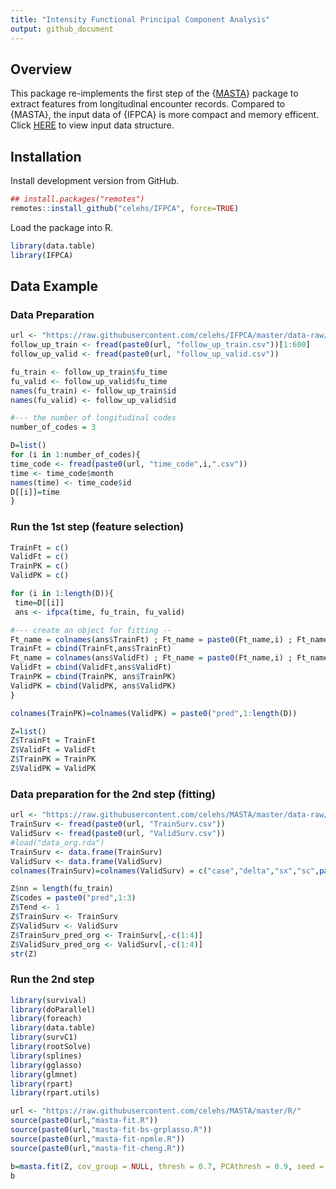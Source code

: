```yaml
---
title: "Intensity Functional Principal Component Analysis"
output: github_document
---
```


## Overview

This package re-implements the first step of the {[MASTA](https://celehs.github.io/MASTA/)} package to extract features from longitudinal encounter records. Compared to {MASTA}, the input data of {IFPCA} is more compact and memory efficent. Click [HERE](https://github.com/celehs/IFPCA/tree/master/data-raw) to view input data structure.

## Installation

Install development version from GitHub.

```r
## install.packages("remotes")
remotes::install_github("celehs/IFPCA", force=TRUE)
```

Load the package into R.

```r
library(data.table)
library(IFPCA)
```

## Data Example

### Data Preparation
```r
url <- "https://raw.githubusercontent.com/celehs/IFPCA/master/data-raw/"
follow_up_train <- fread(paste0(url, "follow_up_train.csv"))[1:600]
follow_up_valid <- fread(paste0(url, "follow_up_valid.csv"))

fu_train <- follow_up_train$fu_time
fu_valid <- follow_up_valid$fu_time
names(fu_train) <- follow_up_train$id
names(fu_valid) <- follow_up_valid$id

#--- the number of longitudinal codes
number_of_codes = 3

D=list()
for (i in 1:number_of_codes){
time_code <- fread(paste0(url, "time_code",i,".csv"))
time <- time_code$month
names(time) <- time_code$id
D[[i]]=time
}

```

### Run the 1st step (feature selection)
```r
TrainFt = c()
ValidFt = c()
TrainPK = c()
ValidPK = c()

for (i in 1:length(D)){
 time=D[[i]]
 ans <- ifpca(time, fu_train, fu_valid)

#--- create an object for fitting --
Ft_name = colnames(ans$TrainFt) ; Ft_name = paste0(Ft_name,i) ; Ft_name ; colnames(ans$TrainFt) = Ft_name
TrainFt = cbind(TrainFt,ans$TrainFt)
Ft_name = colnames(ans$ValidFt) ; Ft_name = paste0(Ft_name,i) ; Ft_name ; colnames(ans$ValidFt) = Ft_name
ValidFt = cbind(ValidFt,ans$ValidFt)
TrainPK = cbind(TrainPK, ans$TrainPK) 
ValidPK = cbind(ValidPK, ans$ValidPK) 
}

colnames(TrainPK)=colnames(ValidPK) = paste0("pred",1:length(D)) 

Z=list()
Z$TrainFt = TrainFt
Z$ValidFt = ValidFt
Z$TrainPK = TrainPK
Z$ValidPK = ValidPK
```

### Data preparation for the 2nd step (fitting)
```r
url <- "https://raw.githubusercontent.com/celehs/MASTA/master/data-raw/data_org/"
TrainSurv <- fread(paste0(url, "TrainSurv.csv"))
ValidSurv <- fread(paste0(url, "ValidSurv.csv"))
#load("data_org.rda")
TrainSurv <- data.frame(TrainSurv)
ValidSurv <- data.frame(ValidSurv)
colnames(TrainSurv)=colnames(ValidSurv) = c("case","delta","sx","sc",paste0("base_pred",1:3))

Z$nn = length(fu_train)
Z$codes = paste0("pred",1:3) 
Z$Tend <- 1
Z$TrainSurv <- TrainSurv
Z$ValidSurv <- ValidSurv 
Z$TrainSurv_pred_org <- TrainSurv[,-c(1:4)]
Z$ValidSurv_pred_org <- ValidSurv[,-c(1:4)]
str(Z)
```

### Run the 2nd step 

```r
library(survival)
library(doParallel)
library(foreach)
library(data.table)
library(survC1)
library(rootSolve)
library(splines)
library(gglasso)
library(glmnet)
library(rpart)
library(rpart.utils)

url <- "https://raw.githubusercontent.com/celehs/MASTA/master/R/"
source(paste0(url,"masta-fit.R"))
source(paste0(url,"masta-fit-bs-grplasso.R"))
source(paste0(url,"masta-fit-npmle.R"))
source(paste0(url,"masta-fit-cheng.R"))
```


```r
b=masta.fit(Z, cov_group = NULL, thresh = 0.7, PCAthresh = 0.9, seed = 1234, seed2 = 100) 
b

```


